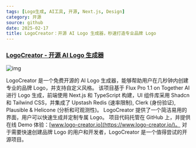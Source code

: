 ```yaml
---
tags: [Logo生成, AI工具, 开源, Next.js, Design]
category: 开源
source: github
date: 2025-02-17
title: LogoCreator：开源 AI Logo 生成器，秒速打造专业品牌 Logo
---
```


### [LogoCreator - 开源 AI Logo 生成器](https://github.com/Nutlope/logocreator)

![img](https://img.mengpeng.tech/i/2025/02/18/67b412c52495e.webp)

LogoCreator 是一个免费开源的 AI Logo 生成器，能够帮助用户在几秒钟内创建专业的品牌 Logo，并支持自定义风格。  该项目基于 Flux Pro 1.1 on Together AI 进行 Logo 生成，前端使用 Next.js 和 TypeScript 构建，UI 组件库采用 Shadcn 和 Tailwind CSS，并集成了 Upstash Redis (速率限制), Clerk (身份验证), Plausible & Helicone (分析和可观测性)。  LogoCreator 提供了一个简洁易用的界面，用户可以快速生成并定制专属 Logo。  项目代码托管在 GitHub 上，并提供在线 Demo 体验：[www.logo-creator.io](https://www.logo-creator.io/)。  对于需要快速创建品牌 Logo 的用户和开发者，LogoCreator 是一个值得尝试的开源项目。 
